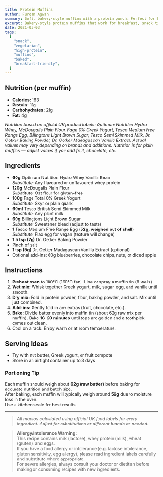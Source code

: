 ```yaml
---
title: Protein Muffins
author: Furqan Agwan
summary: Soft, bakery-style muffins with a protein punch. Perfect for breakfast or a snack.
excerpt: Bakery-style protein muffins that work for breakfast, snack time, or your gym bag stash.
date: 2021-03-03
tags:
  [
    "snack",
    "vegetarian",
    "high-protein",
    "muffins",
    "baked",
    "breakfast-friendly",
  ]
---
```


## Nutrition (per muffin)

- **Calories:** 163
- **Protein:** 11g
- **Carbohydrates:** 21g
- **Fat:** 4g

_Nutrition based on official UK product labels: Optimum Nutrition Hydro Whey, McDougalls Plain Flour, Fage 0% Greek Yogurt, Tesco Medium Free Range Egg, Billingtons Light Brown Sugar, Tesco Semi Skimmed Milk, Dr. Oetker Baking Powder, Dr. Oetker Madagascan Vanilla Extract. Actual values may vary depending on brands and additions. Nutrition is for plain muffins — adjust values if you add fruit, chocolate, etc._

## Ingredients

- **60g** Optimum Nutrition Hydro Whey Vanilla Bean  
  _Substitute:_ Any flavoured or unflavoured whey protein
- **120g** McDougalls Plain Flour  
  _Substitute:_ Oat flour for gluten-free
- **100g** Fage Total 0% Greek Yogurt  
  _Substitute:_ Skyr or plain quark
- **60ml** Tesco British Semi Skimmed Milk  
  _Substitute:_ Any plant milk
- **60g** Billingtons Light Brown Sugar  
  _Substitute:_ Sweetener blend (adjust to taste)
- **1** Tesco Medium Free Range Egg (**52g, weighed out of shell**)  
  _Substitute:_ Flax egg for vegan (texture will change)
- **1.5 tsp (7g)** Dr. Oetker Baking Powder
- Pinch of salt
- **1 tsp (5g)** Dr. Oetker Madagascan Vanilla Extract (optional)
- Optional add-ins: 60g blueberries, chocolate chips, nuts, or diced apple

## Instructions

1. **Preheat oven** to 180°C (160°C fan). Line or spray a muffin tin (8 wells).
2. **Wet mix:** Whisk together Greek yogurt, milk, sugar, egg, and vanilla until smooth.
3. **Dry mix:** Fold in protein powder, flour, baking powder, and salt. Mix until just combined.
4. **Add-ins:** Gently fold in any extras (fruit, chocolate, etc.).
5. **Bake:** Divide batter evenly into muffin tin (about 62g raw mix per muffin). Bake **16–20 minutes** until tops are golden and a toothpick comes out clean.
6. Cool on a rack. Enjoy warm or at room temperature.

## Serving Ideas

- Try with nut butter, Greek yogurt, or fruit compote
- Store in an airtight container up to 3 days

### Portioning Tip

Each muffin should weigh about **62g (raw batter)** before baking for accurate nutrition and batch size.  
After baking, each muffin will typically weigh around **56g** due to moisture loss in the oven.  
Use a kitchen scale for best results.

---

> _All macros calculated using official UK food labels for every ingredient. Adjust for substitutions or different brands as needed._

> **Allergy/Intolerance Warning:**  
> This recipe contains milk (lactose), whey protein (milk), wheat (gluten), and eggs.  
> If you have a food allergy or intolerance (e.g. lactose intolerance, gluten sensitivity, egg allergy), please read ingredient labels carefully and substitute where appropriate.  
> For severe allergies, always consult your doctor or dietitian before making or consuming recipes with new ingredients.

